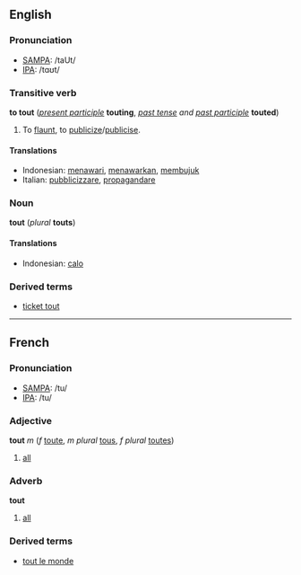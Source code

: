 ==English==
===Pronunciation===
*[[w:SAMPA|SAMPA]]: /taUt/
*[[w:IPA|IPA]]: /tɑʊt/

===Transitive verb===
'''to tout''' (''[[present participle]]'' '''touting''', ''[[past tense]] and [[past participle]]'' '''touted''')

# To [[flaunt]], to [[publicize]]/[[publicise]].

====Translations====
*Indonesian: [[tawar|menawari]], [[tawar|menawarkan]], [[bujuk|membujuk]]
*Italian: [[pubblicizzare]], [[propagandare]]

===Noun===
'''tout''' (''plural'' '''touts''')

====Translations====
*Indonesian: [[calo]]

===Derived terms===
*[[ticket tout]]

----
==French==
===Pronunciation===
*[[w:SAMPA|SAMPA]]: /tu/
*[[w:IPA|IPA]]: /tu/

===Adjective===
'''tout''' ''m'' (''f'' [[toute]], ''m plural'' [[tous]], ''f plural'' [[toutes]])

#[[all]]

===Adverb===
'''tout'''

#[[all]]

===Derived terms===
*[[tout le monde]]